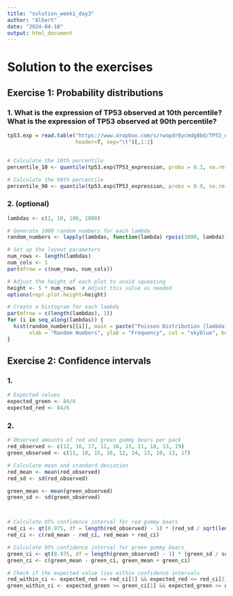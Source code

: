 ```yaml
---
title: "solution_week1_day3"
author: "Albert"
date: "2024-04-18"
output: html_document
---
```



# Solution to the exercises



## Exercise 1: Probability distributions

### 1. What is the expression of TP53 observed at 10th percentile? What is the expression of TP53 observed at 90th percentile?



```r

tp53.exp = read.table("https://www.dropbox.com/s/rwopdr8ycmdg8bd/TP53_expression_LungAdeno.txt?dl=1", 
                      header=T, sep="\t")[,1:2]


# Calculate the 10th percentile
percentile_10 <- quantile(tp53.exp$TP53_expression, probs = 0.1, na.rm = TRUE)
```


```r
# Calculate the 90th percentile
percentile_90 <- quantile(tp53.exp$TP53_expression, probs = 0.9, na.rm = TRUE)
```


### 2. (optional)

```r
lambdas <- c(1, 10, 100, 1000)

# Generate 1000 random numbers for each lambda
random_numbers <- lapply(lambdas, function(lambda) rpois(1000, lambda))

# Set up the layout parameters
num_rows <- length(lambdas)
num_cols <- 1
par(mfrow = c(num_rows, num_cols))

# Adjust the height of each plot to avoid squeezing
height <- 5 * num_rows  # Adjust this value as needed
options(repr.plot.height=height)

# Create a histogram for each lambda
par(mfrow = c(length(lambdas), 1))
for (i in seq_along(lambdas)) {
  hist(random_numbers[[i]], main = paste("Poisson Distribution (lambda =", lambdas[i], ")"),
       xlab = "Random Numbers", ylab = "Frequency", col = "skyblue", border = "white")
}
```

## Exercise 2: Confidence intervals


### 1. 
```r
# Expected values
expected_green <- 84/6
expected_red <- 84/6
```

### 2. 
```r
# Observed amounts of red and green gummy bears per pack
red_observed <- c(12, 16, 17, 12, 16, 13, 11, 18, 13, 19)
green_observed <- c(11, 10, 15, 16, 12, 14, 13, 10, 13, 17)

# Calculate mean and standard deviation
red_mean <- mean(red_observed)
red_sd <- sd(red_observed)

green_mean <- mean(green_observed)
green_sd <- sd(green_observed)



# Calculate 95% confidence interval for red gummy bears
red_ci <- qt(0.975, df = length(red_observed) - 1) * (red_sd / sqrt(length(red_observed)))
red_ci <- c(red_mean - red_ci, red_mean + red_ci)

# Calculate 95% confidence interval for green gummy bears
green_ci <- qt(0.975, df = length(green_observed) - 1) * (green_sd / sqrt(length(green_observed)))
green_ci <- c(green_mean - green_ci, green_mean + green_ci)

# Check if the expected value lies within confidence intervals
red_within_ci <- expected_red >= red_ci[1] && expected_red <= red_ci[2]
green_within_ci <- expected_green >= green_ci[1] && expected_green <= green_ci[2]

```
